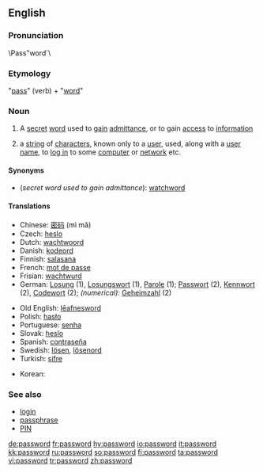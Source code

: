 ==English==

===Pronunciation===
\Pass"word`\

===Etymology===
"[[pass#Verb|pass]]" (verb) + "[[word]]"

===Noun===
{{wikipedia}}
{{en-noun}}

# A [[secret]] [[word]] used to [[gain]] [[admittance]], or to gain [[access]] to [[information]]
# {{computing}} a [[string]] of [[character]]s, known only to a [[user]], used, along with a [[user name]], to [[log in]] to some [[computer]] or [[network]] etc.

====Synonyms====
* (''secret word used to gain admittance''): [[watchword]]

====Translations====
{{rfc-trans}}
{{top}}
*Chinese: [[密码]] (mì mǎ)
*Czech: [[heslo]]
*Dutch: [[wachtwoord]] {{n}}
*Danish: [[kodeord]] {{n}}
*Finnish: [[salasana]]
*French: [[mot de passe]]
*Frisian: [[wachtwurd]] {{n}}
*German: [[Losung]] {{f}} (1), [[Losungswort]] {{n}} (1), [[Parole]] {{f}} (1); [[Passwort]] {{n}} (2), [[Kennwort]] {{n}} (2), [[Codewort]] {{n}} (2); ''(numerical):'' [[Geheimzahl]] {{f}} (2)
{{mid}}
*Old English: [[leafnesword|lēafnesword]] {{n}}
*Polish: [[hasło]] {{n}}
*Portuguese: [[senha]]
*Slovak: [[heslo]] {{n}}
*Spanish: [[contraseña]]
*Swedish: [[lösen]], [[lösenord]]
*Turkish: [[şifre]]
{{bottom}}

{{trans-top|computing: string of characters known only to a user}}
*Korean: {{ko-inline|암호|amho}}
{{trans-bottom}}

===See also===
* [[login]]
* [[passphrase]]
* [[PIN]]

[[de:password]]
[[fr:password]]
[[hy:password]]
[[io:password]]
[[it:password]]
[[kk:password]]
[[ru:password]]
[[so:password]]
[[fi:password]]
[[ta:password]]
[[vi:password]]
[[tr:password]]
[[zh:password]]